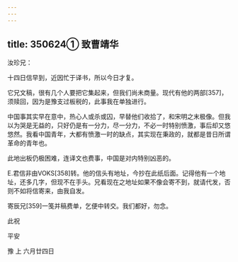 ```yaml
---
---
---
```

title: 350624① 致曹靖华
---




汝珍兄：

十四日信早到，近因忙于译书，所以今日才复。

它兄文稿，很有几个人要把它集起来，但我们尚未商量。现代有他的两部[357]，须赎回，因为是豫支过板税的，此事我在单独进行。

中国事其实早在意中，热心人或杀或囚，早替他们收拾了，和宋明之末极像。但我以为哭是无益的，只好仍是有一分力，尽一分力，不必一时特别愤激，事后却又悠悠然。我看中国青年，大都有愤激一时的缺点，其实现在秉政的，就都是昔日所谓革命的青年也。

此地出板仍极困难，连译文也费事，中国是对内特别凶恶的。

E.君信非由VOKS[358]转。他的信头有地址，今抄在此纸后面。记得他有一个地址，还多几字，但现不在手头。兄看现在之地址如果不像会寄不到，就请代发，否则不如将信寄来，由我自发。

寄辰兄[359]一笺并稿费单，乞便中转交。我们都好，勿念。

此祝

平安

豫 上 六月廿四日